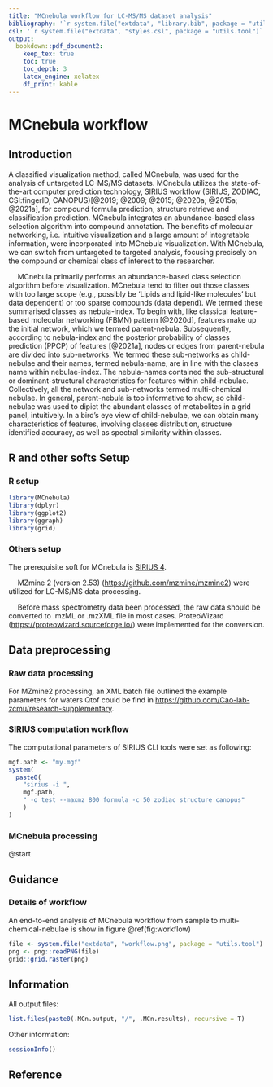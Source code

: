 ```yaml
---
title: "MCnebula workflow for LC-MS/MS dataset analysis"
bibliography: '`r system.file("extdata", "library.bib", package = "utils.tool")`'
csl: '`r system.file("extdata", "styles.csl", package = "utils.tool")`'
output:
  bookdown::pdf_document2:
    keep_tex: true
    toc: true
    toc_depth: 3
    latex_engine: xelatex
    df_print: kable
---
```


# MCnebula workflow

## Introduction

A classified visualization method, called MCnebula, was used for the analysis of untargeted LC-MS/MS datasets.
MCnebula utilizes the state-of-the-art computer prediction technology, SIRIUS workflow (SIRIUS, ZODIAC, CSI:fingerID, CANOPUS)[@2019; @2009; @2015; @2020a; @2015a; @2021a], for compound formula prediction, structure retrieve and classification prediction.
MCnebula integrates an abundance-based class selection algorithm into compound annotation.
The benefits of molecular networking, i.e. intuitive visualization and a large amount of integratable information, were incorporated into MCnebula visualization.
With MCnebula, we can switch from untargeted to targeted analysis, focusing precisely on the compound or chemical class of interest to the researcher.  

&ensp;&ensp; 
MCnebula primarily performs an abundance-based class selection algorithm before visualization.
MCnebula tend to filter out those classes with too large scope (e.g., possibly be 'Lipids and lipid-like molecules' but data dependent) or too sparse compounds (data depend).
We termed these summarised classes as nebula-index.
To begin with, like classical feature-based molecular networking (FBMN) pattern [@2020d], features make up the initial network, which we termed parent-nebula.
Subsequently, according to nebula-index and the posterior probability of classes prediction (PPCP) of features [@2021a], nodes or edges from parent-nebula are divided into sub-networks.
We termed these sub-networks as child-nebulae and their names, termed nebula-name, are in line with the classes name within nebulae-index.
The nebula-names contained the sub-structural or dominant-structural characteristics for features within child-nebulae.
Collectively, all the network and sub-networks termed multi-chemical nebulae.
In general, parent-nebula is too informative to show, so child-nebulae was used to dipict the abundant classes of metabolites in a grid panel, intuitively.
In a bird's eye view of child-nebulae, we can obtain many characteristics of features, involving classes distribution, structure identified accuracy, as well as spectral similarity within classes.

## R and other softs Setup

### R setup

```r
library(MCnebula)
library(dplyr)
library(ggplot2)
library(ggraph)
library(grid)
```

### Others setup

The prerequisite soft for MCnebula is [SIRIUS 4](https://bio.informatik.uni-jena.de/software/sirius/).  

&ensp;&ensp; 
MZmine 2 (version 2.53) (<https://github.com/mzmine/mzmine2>) were utilized for LC-MS/MS data processing.

&ensp;&ensp; 
Before mass spectrometry data been processed, the raw data should be converted to .mzML or .mzXML file in most cases.
ProteoWizard (<https://proteowizard.sourceforge.io/>) were implemented for the conversion.

## Data preprocessing

### Raw data processing

For MZmine2 processing, an XML batch file outlined the example parameters for waters Qtof could be find in <https://github.com/Cao-lab-zcmu/research-supplementary>.

### SIRIUS computation workflow

The computational parameters of SIRIUS CLI tools were set as following:

```r
mgf.path <- "my.mgf"
system(
  paste0(
    "sirius -i ",
    mgf.path,
    " -o test --maxmz 800 formula -c 50 zodiac structure canopus"
    )
)
```

### MCnebula processing

@start

## Guidance

### Details of workflow

An end-to-end analysis of MCnebula workflow from sample to multi-chemical-nebulae is show in figure \@ref(fig:workflow)

```r
file <- system.file("extdata", "workflow.png", package = "utils.tool")
png <- png::readPNG(file)
grid::grid.raster(png)
```

## Information

All output files:

```r
list.files(paste0(.MCn.output, "/", .MCn.results), recursive = T)
```

Other information:

```r
sessionInfo()
```

## Reference

